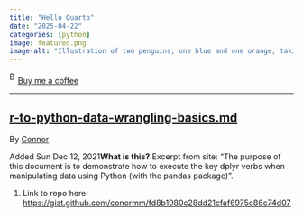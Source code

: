 ```yaml
---
title: "Hello Quarto"
date: "2025-04-22"
categories: [python]
image: featured.png
image-alt: "Illustration of two penguins, one blue and one orange, taking a selfie with a selfie stick. The moon in the background looks like the Quarto logo."
---
```



<link href="https://fonts.googleapis.com/css?family=Cookie" rel="stylesheet"><a class="bmc-button" target="_blank" href="https://www.buymeacoffee.com/JoscelinRocha">![Buy me a coffee](https://cdn.buymeacoffee.com/buttons/bmc-new-btn-logo.svg){alt="Buy me a coffee" width="15" height="21"}Buy me a coffee</a>

------------------------------------------------------------------------


## [r-to-python-data-wrangling-basics.md](https://gist.github.com/conormm/fd8b1980c28dd21cfaf6975c86c74d07)

By [Connor](https://gist.github.com/conormm/fd8b1980c28dd21cfaf6975c86c74d07)

Added Sun Dec 12, 2021**What is this?**.Excerpt from site: "The purpose of this document is to demonstrate how to execute the key dplyr verbs when manipulating data using Python (with the pandas package)".

1.  Link to repo here: <https://gist.github.com/conormm/fd8b1980c28dd21cfaf6975c86c74d07>